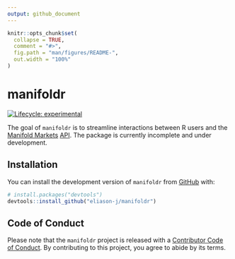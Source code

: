 ```yaml
---
output: github_document
---
```


<!-- README.md is generated from README.Rmd. Please edit that file -->

```r
knitr::opts_chunk$set(
  collapse = TRUE,
  comment = "#>",
  fig.path = "man/figures/README-",
  out.width = "100%"
)
```

# manifoldr

<!-- badges: start -->

[![Lifecycle: experimental](https://img.shields.io/badge/lifecycle-experimental-orange.svg)](https://lifecycle.r-lib.org/articles/stages.html#experimental)

<!-- badges: end -->

The goal of `manifoldr` is to streamline interactions between R users and the [Manifold Markets](https://manifold.markets/home) [API](https://docs.manifold.markets/api). The package is currently incomplete and under development.

<!-- https://cran.r-project.org/web/packages/httr/vignettes/api-packages.html -->

## Installation

You can install the development version of `manifoldr` from [GitHub](https://github.com/) with:

``` r
# install.packages("devtools")
devtools::install_github("eliason-j/manifoldr")
```

## Code of Conduct

Please note that the `manifoldr` project is released with a [Contributor Code of Conduct](https://contributor-covenant.org/version/2/1/CODE_OF_CONDUCT.html). By contributing to this project, you agree to abide by its terms.
